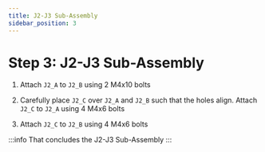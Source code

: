 ```yaml
---
title: J2-J3 Sub-Assembly
sidebar_position: 3
---
```



# Step 3: J2-J3 Sub-Assembly

1. Attach `J2_A` to `J2_B` using 2 M4x10 bolts
<AssemblyGuideImage src="j2-j3/step1.png" alt="step1" width="40%" />

2. Carefully place `J2_C` over `J2_A` and `J2_B` such that the holes align. Attach `J2_C` to `J2_A` using 4 M4x6 bolts
<AssemblyGuideImage src="j2-j3/step2.png" alt="step2" width="40%" />

3. Attach `J2_C` to `J2_B` using 4 M4x6 bolts
<AssemblyGuideImage src="j2-j3/step3.png" alt="step3" width="40%" />

:::info
That concludes the J2-J3 Sub-Assembly
<AssemblyGuideImage src="j2-j3/conclusion.png" alt="conclusion" width="40%" />
:::
